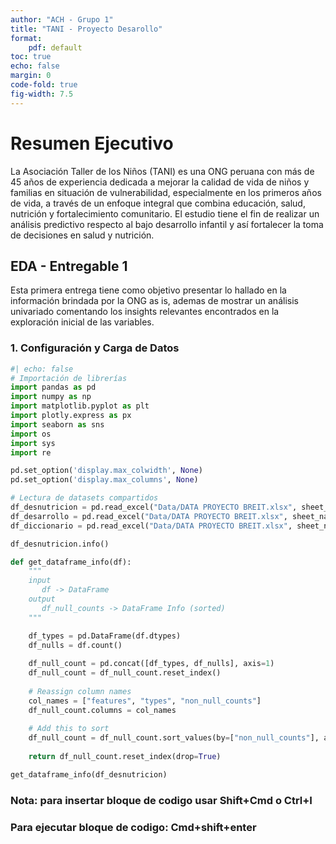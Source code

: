 ```yaml
---
author: "ACH - Grupo 1"
title: "TANI - Proyecto Desarollo"
format:
    pdf: default
toc: true
echo: false
margin: 0
code-fold: true
fig-width: 7.5
---
```


# Resumen Ejecutivo
La Asociación Taller de los Niños (TANI) es una ONG peruana con más de 45 años de experiencia dedicada a mejorar la calidad de vida de niños y familias en situación de vulnerabilidad, especialmente en los primeros años de vida, a través de un enfoque integral que combina educación, salud, nutrición y fortalecimiento comunitario. 
El estudio tiene el fin de realizar un análisis predictivo respecto al bajo desarrollo infantil y así fortalecer la toma de decisiones en salud y nutrición. 


## EDA - Entregable 1

Esta primera entrega tiene como objetivo presentar lo hallado en la información brindada por la ONG as is, ademas de mostrar un análisis univariado comentando los insights relevantes encontrados en la exploración inicial de las variables.

### 1. Configuración y Carga de Datos
```python
#| echo: false
# Importación de librerías
import pandas as pd
import numpy as np
import matplotlib.pyplot as plt
import plotly.express as px
import seaborn as sns
import os
import sys
import re

pd.set_option('display.max_colwidth', None)
pd.set_option('display.max_columns', None)

# Lectura de datasets compartidos
df_desnutricion = pd.read_excel("Data/DATA PROYECTO BREIT.xlsx", sheet_name="DESNUTRICION")
df_desarrollo = pd.read_excel("Data/DATA PROYECTO BREIT.xlsx", sheet_name="DESARROLLO")
df_diccionario = pd.read_excel("Data/DATA PROYECTO BREIT.xlsx", sheet_name="DICCIONARIO DE DATOS")

```

```python
df_desnutricion.info()
```

```python
def get_dataframe_info(df):
    """
    input
       df -> DataFrame
    output
       df_null_counts -> DataFrame Info (sorted)
    """

    df_types = pd.DataFrame(df.dtypes)
    df_nulls = df.count()
    
    df_null_count = pd.concat([df_types, df_nulls], axis=1)
    df_null_count = df_null_count.reset_index()
    
    # Reassign column names
    col_names = ["features", "types", "non_null_counts"]
    df_null_count.columns = col_names
    
    # Add this to sort
    df_null_count = df_null_count.sort_values(by=["non_null_counts"], ascending=False)
    
    return df_null_count.reset_index(drop=True)

get_dataframe_info(df_desnutricion)
```

### Nota: para insertar bloque de codigo usar Shift+Cmd o Ctrl+I
### Para ejecutar bloque de codigo: Cmd+shift+enter